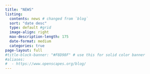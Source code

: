 ```yaml
---
title: "NEWS"
listing:
  contents: news # changed from `blog`
  sort: "date desc"
  type: default #grid
  image-align: right
  max-description-length: 175
  date-format: medium
  categories: true
page-layout: full
#title-block-banner: "#F8D98F" # use this for solid color banner
#aliases: 
#  - https://www.openscapes.org/blog/
---
```


